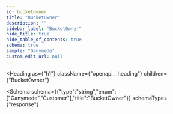 ```yaml
---
id: bucketowner
title: "BucketOwner"
description: ""
sidebar_label: "BucketOwner"
hide_title: true
hide_table_of_contents: true
schema: true
sample: "Ganymede"
custom_edit_url: null
---
```



<Heading
  as={"h1"}
  className={"openapi__heading"}
  children={"BucketOwner"}
>
</Heading>





<Schema
  schema={{"type":"string","enum":["Ganymede","Customer"],"title":"BucketOwner"}}
  schemaType={"response"}
>
  
</Schema>
            